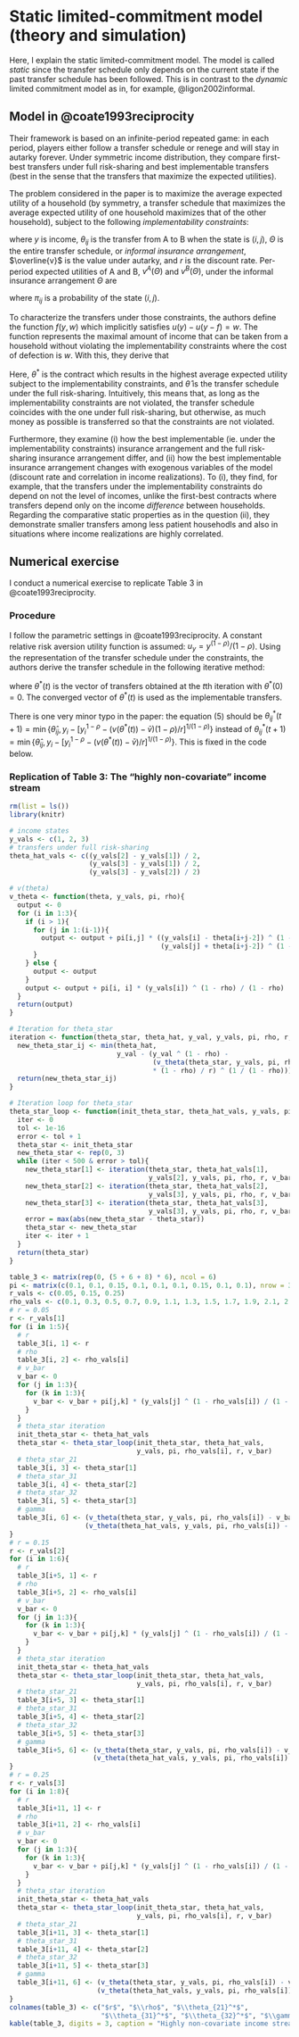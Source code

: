 # Static limited-commitment model (theory and simulation)

Here, I explain the static limited-commitment model. The model is called *static* since the transfer schedule only depends on the current state if the past transfer schedule has been followed. This is in contrast to the *dynamic* limited commitment model as in, for example, @ligon2002informal.

## Model in @coate1993reciprocity

Their framework is based on an infinite-period repeated game: in each period, players either follow a transfer schedule or renege and will stay in autarky forever. Under symmetric income distribution, they compare first-best transfers under full risk-sharing and best implementable transfers (best in the sense that the transfers that maximize the expected utilities).

The problem considered in the paper is to maximize the average expected utility of a household (by symmetry, a transfer schedule that maximizes the average expected utility of one household maximizes that of the other household), subject to the following *implementability constraints*:

```{=tex}
\begin{align*}
  u(y_i) - u(y_i - \theta_{ij}) &\le (v^A(\Theta) - \overline{v}) / r \quad \text{for all } (i, j) \\
  u(y_j) - u(y_j + \theta_{ij}) &\le (v^B(\Theta) - \overline{v}) / r \quad \text{for all } (i, j),
\end{align*}
```
where $y$ is income, $\theta_{ij}$ is the transfer from A to B when the state is $(i, j)$, $\Theta$ is the entire transfer schedule, or *informal insurance arrangement*, $\overline{v}$ is the value under autarky, and $r$ is the discount rate. Per-period expected utilities of A and B, $v^A(\Theta)$ and $v^B(\Theta)$, under the informal insurance arrangement $\Theta$ are

```{=tex}
\begin{align*}
  v^A(\Theta) = \sum_{i} \sum_{j} \pi_{ij} u(y_i - \theta_{ij}), \\
  v^B(\Theta) = \sum_{i} \sum_{j} \pi_{ij} u(y_j + \theta_{ij}),
\end{align*}
```
where $\pi_{ij}$ is a probability of the state $(i, j)$.

To characterize the transfers under those constraints, the authors define the function $f(y, w)$ which implicitly satisfies $u(y) - u(y - f) = w$. The function represents the maximal amount of income that can be taken from a household without violating the implementability constraints where the cost of defection is $w$. With this, they derive that
```{=tex}
\begin{equation*}
  \theta_{ij}^* = \min \{\widehat{\theta}_{ij}, f(y_i, (v(\theta^*) - \overline{v}) / r) \}.
\end{equation*}
```
Here, $\theta^*$ is the contract which results in the highest average expected utility subject to the implementability constraints, and $\widehat{\theta}$ is the transfer schedule under the full risk-sharing.
Intuitively, this means that, as long as the implementability constraints are not violated, the transfer schedule coincides with the one under full risk-sharing, but otherwise, as much money as possible is transferred so that the constraints are not violated.

Furthermore, they examine (i) how the best implementable (ie. under the implementability constraints) insurance arrangement and the full risk-sharing insurance arrangement differ, and (ii) how the best implementable insurance arrangement changes with exogenous variables of the model (discount rate and correlation in income realizations). To (i), they find, for example, that the transfers under the implementability constraints do depend on not the level of incomes, unlike the first-best contracts where transfers depend only on the income *difference* between households. Regarding the comparative static properties as in the question (ii), they demonstrate smaller transfers among less patient househodls and also in situations where income realizations are highly correlated.

## Numerical exercise

I conduct a numerical exercise to replicate Table 3 in @coate1993reciprocity.

### Procedure

I follow the parametric settings in @coate1993reciprocity. A constant relative risk aversion utility function is assumed: $u_y = y^{(1 - \rho)} / (1 - \rho)$.
Using the representation of the transfer schedule under the constraints, the authors derive the transfer schedule in the following iterative method:
```{=tex}
\begin{equation*}
  \theta_{ij}^*(t + 1) = \min \{\widehat{\theta}_{ij}, f(y_i, (v(\theta^*(t)) - \overline{v}) / r) \},
\end{equation*}
```
where $\theta^*(t)$ is the vector of transfers obtained at the $t$th iteration with $\theta^*(0) = 0$.
The converged vector of $\theta^*(t)$ is used as the implementable transfers.

There is one very minor typo in the paper: the equation (5) should be $\theta_{ij}^*(t + 1) = \min \{ \widehat{\theta}_{ij}, y_i - [y_i^{1 - \rho} - (v(\theta^*(t)) - \bar{v}) (1 - \rho) / r ]^{1 / (1 - \rho)} \}$ instead of $\theta_{ij}^*(t + 1) = \min \{ \widehat{\theta}_{ij}, y_i - [y_i^{1 - \rho} - (v(\theta^*(t)) - \bar{v}) / r ]^{1 / (1 - \rho)} \}$. This is fixed in the code below.

### Replication of Table 3: The "highly non-covariate" income stream

```r
rm(list = ls())
library(knitr)

# income states
y_vals <- c(1, 2, 3)
# transfers under full risk-sharing
theta_hat_vals <- c((y_vals[2] - y_vals[1]) / 2, 
                    (y_vals[3] - y_vals[1]) / 2, 
                    (y_vals[3] - y_vals[2]) / 2)

# v(theta)
v_theta <- function(theta, y_vals, pi, rho){
  output <- 0
  for (i in 1:3){
    if (i > 1){
      for (j in 1:(i-1)){
        output <- output + pi[i,j] * ((y_vals[i] - theta[i+j-2]) ^ (1 - rho) / (1 - rho) + 
                                      (y_vals[j] + theta[i+j-2]) ^ (1 - rho) / (1 - rho))
      } 
    } else {
      output <- output
    }
    output <- output + pi[i, i] * (y_vals[i]) ^ (1 - rho) / (1 - rho) 
  }
  return(output)
}

# Iteration for theta_star
iteration <- function(theta_star, theta_hat, y_val, y_vals, pi, rho, r, v_bar){
  new_theta_star_ij <- min(theta_hat, 
                           y_val - (y_val ^ (1 - rho) - 
                                    (v_theta(theta_star, y_vals, pi, rho) - v_bar) 
                                    * (1 - rho) / r) ^ (1 / (1 - rho)))
  return(new_theta_star_ij)
}

# Iteration loop for theta_star
theta_star_loop <- function(init_theta_star, theta_hat_vals, y_vals, pi, rho, r, v_bar){
  iter <- 0
  tol <- 1e-16
  error <- tol + 1
  theta_star <- init_theta_star
  new_theta_star <- rep(0, 3)
  while (iter < 500 & error > tol){
    new_theta_star[1] <- iteration(theta_star, theta_hat_vals[1], 
                                   y_vals[2], y_vals, pi, rho, r, v_bar)
    new_theta_star[2] <- iteration(theta_star, theta_hat_vals[2], 
                                   y_vals[3], y_vals, pi, rho, r, v_bar)
    new_theta_star[3] <- iteration(theta_star, theta_hat_vals[3], 
                                   y_vals[3], y_vals, pi, rho, r, v_bar)
    error = max(abs(new_theta_star - theta_star))
    theta_star <- new_theta_star
    iter <- iter + 1
  }
  return(theta_star)
}
```

```r
table_3 <- matrix(rep(0, (5 + 6 + 8) * 6), ncol = 6)
pi <- matrix(c(0.1, 0.1, 0.15, 0.1, 0.1, 0.1, 0.15, 0.1, 0.1), nrow = 3) 
r_vals <- c(0.05, 0.15, 0.25)
rho_vals <- c(0.1, 0.3, 0.5, 0.7, 0.9, 1.1, 1.3, 1.5, 1.7, 1.9, 2.1, 2.3, 2.5, 2.7)
# r = 0.05
r <- r_vals[1]
for (i in 1:5){
  # r
  table_3[i, 1] <- r
  # rho
  table_3[i, 2] <- rho_vals[i]
  # v_bar
  v_bar <- 0
  for (j in 1:3){
    for (k in 1:3){
      v_bar <- v_bar + pi[j,k] * (y_vals[j] ^ (1 - rho_vals[i]) / (1 - rho_vals[i]))
    }
  }
  # theta_star iteration
  init_theta_star <- theta_hat_vals
  theta_star <- theta_star_loop(init_theta_star, theta_hat_vals, 
                                y_vals, pi, rho_vals[i], r, v_bar)
  # theta_star_21
  table_3[i, 3] <- theta_star[1]
  # theta_star_31
  table_3[i, 4] <- theta_star[2]
  # theta_star_32
  table_3[i, 5] <- theta_star[3]
  # gamma
  table_3[i, 6] <- (v_theta(theta_star, y_vals, pi, rho_vals[i]) - v_bar) / 
                   (v_theta(theta_hat_vals, y_vals, pi, rho_vals[i]) - v_bar)
}
# r = 0.15
r <- r_vals[2]
for (i in 1:6){
  # r
  table_3[i+5, 1] <- r
  # rho
  table_3[i+5, 2] <- rho_vals[i]
  # v_bar
  v_bar <- 0
  for (j in 1:3){
    for (k in 1:3){
      v_bar <- v_bar + pi[j,k] * (y_vals[j] ^ (1 - rho_vals[i]) / (1 - rho_vals[i]))
    }
  }
  # theta_star iteration
  init_theta_star <- theta_hat_vals
  theta_star <- theta_star_loop(init_theta_star, theta_hat_vals, 
                                y_vals, pi, rho_vals[i], r, v_bar)
  # theta_star_21
  table_3[i+5, 3] <- theta_star[1]
  # theta_star_31
  table_3[i+5, 4] <- theta_star[2]
  # theta_star_32
  table_3[i+5, 5] <- theta_star[3]
  # gamma
  table_3[i+5, 6] <- (v_theta(theta_star, y_vals, pi, rho_vals[i]) - v_bar) / 
                     (v_theta(theta_hat_vals, y_vals, pi, rho_vals[i]) - v_bar)
}
# r = 0.25
r <- r_vals[3]
for (i in 1:8){
  # r
  table_3[i+11, 1] <- r
  # rho
  table_3[i+11, 2] <- rho_vals[i]
  # v_bar
  v_bar <- 0
  for (j in 1:3){
    for (k in 1:3){
      v_bar <- v_bar + pi[j,k] * (y_vals[j] ^ (1 - rho_vals[i]) / (1 - rho_vals[i]))
    }
  }
  # theta_star iteration
  init_theta_star <- theta_hat_vals
  theta_star <- theta_star_loop(init_theta_star, theta_hat_vals, 
                                y_vals, pi, rho_vals[i], r, v_bar)
  # theta_star_21
  table_3[i+11, 3] <- theta_star[1]
  # theta_star_31
  table_3[i+11, 4] <- theta_star[2]
  # theta_star_32
  table_3[i+11, 5] <- theta_star[3]
  # gamma
  table_3[i+11, 6] <- (v_theta(theta_star, y_vals, pi, rho_vals[i]) - v_bar) / 
                      (v_theta(theta_hat_vals, y_vals, pi, rho_vals[i]) - v_bar)
}
colnames(table_3) <- c("$r$", "$\\rho$", "$\\theta_{21}^*$", 
                       "$\\theta_{31}^*$", "$\\theta_{32}^*$", "$\\gamma$")
kable(table_3, digits = 3, caption = "Highly non-covariate income streams")
```
